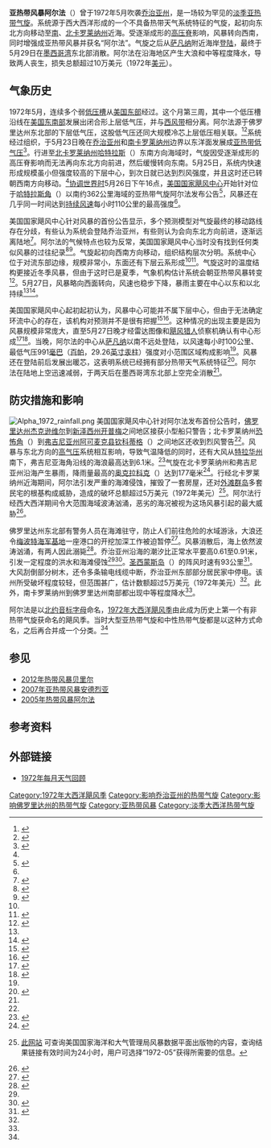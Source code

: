 {{noteTA
|G1=USState
}}
{{Infobox Hurricane
| Name=亚热带风暴阿尔法<br />{{lang|en|Subtropical Storm Alpha}}
| Type=亚热带风暴
| Year=1972
| Basin=Atl
| Image location=Subtropical Storm Alpha (1972).jpg
| Image name=亚热带风暴阿尔法位于佛罗里达州东北方向时的卫星图像
| Formed=1972年5月23日
| Dissipated=1972年5月29日
| 1-min winds=60
| Pressure=991
| Damages=.1
| Fatalities=共2人
| Areas=[[美国东南部|美国东南部]]
| Hurricane season=[[1972年大西洋飓风季|1972年大西洋飓风季]]
}}

'''亚热带风暴阿尔法'''（{{lang-en|Subtropical Storm Alpha}}）曾于1972年5月吹袭[[乔治亚州|乔治亚州]]，是一场较为罕见的[[淡季大西洋热带气旋列表|淡季]][[亚热带气旋|亚热带气旋]]。系统源于西大西洋形成的一个不具备热带天气系统特征的气旋，起初向东北方向移动至[[南卡罗莱纳州|南]]、[[北卡罗莱纳州|北卡罗莱纳州]]近海。受逐渐成形的[[高压脊|高压脊]]影响，风暴转向西南，同时增强成亚热带风暴并获名“阿尔法”。气旋之后从[[萨凡纳|萨凡纳]]附近海岸[[登陆_(气象学)|登陆]]，最终于5月29日在[[墨西哥湾|墨西哥湾]]东北部消散。阿尔法在沿海地区产生大浪和中等程度降水，导致两人丧生，损失总额超过10万美元（1972年[[美元|美元]]）。

== 气象历史 ==
{{storm path|Alpha 1972 track.png}}
1972年5月，连续多个弱[[低压槽|低压槽]]从[[美国东部|美国东部]]经过。这个月第三周，其中一个低压槽沿线在[[美国东南部|美国东南部]]发展出闭合形上层低气压，并与[[西风带|西风带]]相分离。阿尔法源于佛罗里达州东北部的下层低气压，这股低气压还同大规模冷芯上层低压相关联。<ref>{{cite report | author = Robert Dickson | year = 1972 | title = Weather and Circulation of May 1972 | publisher = NOAA | accessdate = 2015-12-29 | url = http://docs.lib.noaa.gov/rescue/mwr/100/mwr-100-08-0648.pdf | archiveurl = https://web.archive.org/web/20120604002000/http://docs.lib.noaa.gov/rescue/mwr/100/mwr-100-08-0648.pdf | deadurl = no | archivedate = 2012-06-04 | format = PDF | date =  }}</ref><ref name="mwr">{{cite report | author1 = R.H. Simpson | author2 = Paul J. Hebert | date = 1973-04 | title = Atlantic Hurricane Season of 1972 | publisher = National Hurricane Center | accessdate = 2015-12-29 | url = http://www.aoml.noaa.gov/general/lib/lib1/nhclib/mwreviews/1972.pdf | archiveurl = https://web.archive.org/web/20150925071608/http://www.aoml.noaa.gov/general/lib/lib1/nhclib/mwreviews/1972.pdf | format = PDF | archivedate = 2015-09-25 | deadurl = no }}</ref>系统经过组织，于5月23日晚在[[乔治亚州|乔治亚州]]和[[南卡罗莱纳州|南卡罗莱纳州]]边界以东洋面发展成[[亚热带气旋|亚热带低气压]]<ref name="HURDAT">{{cite web | author = Hurricane Research Division | publisher = National Hurricane Center | archiveurl = https://web.archive.org/web/20151208052624/http://www.aoml.noaa.gov/hrd/hurdat/easyread-2009.html | deadurl = no | year = 2009 | accessdate = 2015-12-29 | title = Easy-to-Read HURDAT 1851–2008 | archivedate = 2015-12-08 | url = http://www.aoml.noaa.gov/hrd/hurdat/easyread-2009.html }}</ref>。行进至[[北卡罗莱纳州|北卡罗莱纳州]][[哈特拉斯_(北卡罗莱纳州)|哈特拉斯]]（{{lang|en|Hatteras}}）东南方向海域时，气旋因受逐渐成形的高压脊影响而无法再向东北方向前进，然后缓慢转向东南。5月25日，系统内快速形成规模虽小但强度较高的下层中心，到次日就已达到烈风强度，并且这时还已转朝西南方向移动。<ref name="mwr" />[[协调世界时|协调世界时]]5月26日下午16点，[[国家飓风中心|美国国家飓风中心]]开始针对位于[[哈特拉斯角|哈特拉斯角]]（{{lang|en|Cape Hatteras}}）以南约362公里海域的亚热带气旋阿尔法发布公告<ref name="mar1">{{cite web | author = National Hurricane Center | year = 1972 | title = Marine Bulletin Number 1 | accessdate = 2015-12-30 | archivedate = 2015-12-08 | format = JPG | deadurl = no | archiveurl = https://web.archive.org/web/20151208052624/http://www.aoml.noaa.gov/hrd/hurdat/easyread-2009.html | url = http://www.nhc.noaa.gov/archive/storm_wallets/cdmp/dvd0175-jpg/1972/atlantic/ST%20ALPHA/MARINE/MARADV261600Z.JPG }}</ref>，风暴还在几乎同一时间达到[[最大持续风速|持续风速]]每小时110公里的最高强度<ref name="HURDAT" />。

美国国家飓风中心针对风暴的首份公告显示，多个预测模型对气旋最终的移动路线存在分歧，有些认为系统会登陆乔治亚州，有些则认为会向东北方向前进，逐渐远离陆地<ref>{{cite web | author = National Hurricane Center | year = 1972 | title = May 26 Forecast | accessdate = 2015-12-30 | archivedate = 2012-10-23 | deadurl = no | archiveurl = https://web.archive.org/web/20121023235044/http://www.nhc.noaa.gov/archive/storm_wallets/cdmp/dvd0175-jpg/1972/atlantic/ST%20ALPHA/MISC/FCST261200Z.JPG | format = JPG | url = http://www.nhc.noaa.gov/archive/storm_wallets/cdmp/dvd0175-jpg/1972/atlantic/ST%20ALPHA/MISC/FCST261200Z.JPG }}</ref>。阿尔法的气候特点也较为反常，美国国家飓风中心当时没有找到任何类似风暴的过往纪录<ref>{{cite web | author = National Hurricane Center | year = 1972 | title = Forecast Models on May 27 | accessdate = 2015-12-30 | archiveurl = https://web.archive.org/web/20121023235056/http://www.nhc.noaa.gov/archive/storm_wallets/cdmp/dvd0175-jpg/1972/atlantic/ST%20ALPHA/MODELOUT/CLIPER270000Z.JPG | archivedate = 2012-10-23 | deadurl = no | format = JPG | url = http://www.nhc.noaa.gov/archive/storm_wallets/cdmp/dvd0175-jpg/1972/atlantic/ST%20ALPHA/MODELOUT/CLIPER270000Z.JPG }}</ref><ref>{{cite web | author = Bernard N. Meisner | year = 2006 | title = An Overview of the NHC Prediction Models | publisher = NOAA | accessdate = 2015-12-30 | url = http://www.srh.noaa.gov/ssd/nwpmodel/html/nhcmodel.htm | archiveurl = https://web.archive.org/web/20150921221601/http://www.srh.noaa.gov/ssd/nwpmodel/html/nhcmodel.htm | deadurl = no | archivedate = 2015-09-21 }}</ref>。气旋起初向西南方向移动，组织结构层次分明。系统中心位于对流东部边缘，规模非常小，东面还有下层云系形成<ref name="mwr" /><ref>{{cite web | author = National Hurricane Center | year = 1972 | title = Satellite Weather Bulletin | accessdate = 2015-12-30 | archivedate = 2012-10-23 | deadurl = no | archiveurl = https://web.archive.org/web/20121023235119/http://www.nhc.noaa.gov/archive/storm_wallets/cdmp/dvd0175-jpg/1972/atlantic/ST%20ALPHA/SATCWS/MSB262340Z.JPG | format = JPG | url = http://www.nhc.noaa.gov/archive/storm_wallets/cdmp/dvd0175-jpg/1972/atlantic/ST%20ALPHA/SATCWS/MSB262340Z.JPG }}</ref>。气旋这时的温度结构更接近冬季风暴，但由于这时已是夏季，气象机构估计系统会朝亚热带风暴转变<ref>{{cite web | author = National Hurricane Center | year = 1972 | title = Bulletin One | accessdate = 2015-12-30 | deadurl = no | archiveurl = https://web.archive.org/web/20121023235128/http://www.nhc.noaa.gov/archive/storm_wallets/cdmp/dvd0175-jpg/1972/atlantic/ST%20ALPHA/PUBLIC/PUB261600Z.JPG | archivedate = 2012-10-23 | format = JPG | url = http://www.nhc.noaa.gov/archive/storm_wallets/cdmp/dvd0175-jpg/1972/atlantic/ST%20ALPHA/PUBLIC/PUB261600Z.JPG }}</ref>。5月27日，风暴略向西面转向，风速也稳步下降，暴雨主要在中心以东和以北持续<ref name="HURDAT" /><ref>{{cite web | author = National Hurricane Center | year = 1972 | title = Bulletin One | accessdate = 2015-12-30 | url = http://www.nhc.noaa.gov/archive/storm_wallets/cdmp/dvd0175-jpg/1972/atlantic/ST%20ALPHA/PUBLIC/PUB271600Z.JPG | archivedate = 2012-10-23 | deadurl = no | format = JPG | archiveurl = https://web.archive.org/web/20121023235128/http://www.nhc.noaa.gov/archive/storm_wallets/cdmp/dvd0175-jpg/1972/atlantic/ST%20ALPHA/PUBLIC/PUB261600Z.JPG }}</ref>。

美国国家飓风中心起初起初认为，风暴中心可能并不属下层中心，但由于无法确定环流中心的存在，该机构对预测并不是很有把握<ref>{{cite web | author = National Hurricane Center | year = 1972 | title = Internal Office Advisory on Alpha | accessdate = 2015-12-30 | archivedate = 2012-10-23 | deadurl = no | format = JPG | archiveurl = https://web.archive.org/web/20121023235143/http://www.nhc.noaa.gov/archive/storm_wallets/cdmp/dvd0175-jpg/1972/atlantic/ST%20ALPHA/SATCWS/SAW271330Z.JPG | url = http://www.nhc.noaa.gov/archive/storm_wallets/cdmp/dvd0175-jpg/1972/atlantic/ST%20ALPHA/SATCWS/SAW271330Z.JPG }}</ref><ref>{{cite web | author = National Hurricane Center | year = 1972 | title = Internal Office Advisory on Alpha | accessdate = 2015-12-30 | archivedate = 2012-10-23 | deadurl = no | format = JPG | archiveurl = https://web.archive.org/web/20121023235153/http://www.nhc.noaa.gov/archive/storm_wallets/cdmp/dvd0175-jpg/1972/atlantic/ST%20ALPHA/SATCWS/SAW271854Z.JPG | url = http://www.nhc.noaa.gov/archive/storm_wallets/cdmp/dvd0175-jpg/1972/atlantic/ST%20ALPHA/SATCWS/SAW271854Z.JPG }}</ref>。这种情况的出现主要是因为风暴规模非常庞大，直至5月27日晚才经雷达图像和[[飓风猎人|飓风猎人]]侦察机确认有中心形成<ref>{{cite web | author = National Hurricane Center | year = 1972 | title = Bulletin Five | accessdate = 2015-12-30 | url = http://www.nhc.noaa.gov/archive/storm_wallets/cdmp/dvd0175-jpg/1972/atlantic/ST%20ALPHA/PUBLIC/PUB271800Z.JPG | archivedate = 2012-10-23 | deadurl = no | format = JPG | archiveurl = https://web.archive.org/web/20121023235201/http://www.nhc.noaa.gov/archive/storm_wallets/cdmp/dvd0175-jpg/1972/atlantic/ST%20ALPHA/PUBLIC/PUB271800Z.JPG }}</ref><ref>{{cite web | author = National Hurricane Center | year = 1972 | title = Bulletin Seven | accessdate = 2015-12-30 | archivedate = 2012-10-23 | deadurl = no | format = JPG | archiveurl = https://web.archive.org/web/20121023235213/http://www.nhc.noaa.gov/archive/storm_wallets/cdmp/dvd0175-jpg/1972/atlantic/ST%20ALPHA/PUBLIC/PUB272200Z.01.JPG | url = http://www.nhc.noaa.gov/archive/storm_wallets/cdmp/dvd0175-jpg/1972/atlantic/ST%20ALPHA/PUBLIC/PUB272200Z.01.JPG }}</ref>。当晚，阿尔法的中心从[[萨凡纳|萨凡纳]]以南不远处登陆，以风速每小时100公里、最低气压991[[巴|毫巴]]（[[帕斯卡|百帕]]，29.26[[英寸汞柱|英寸汞柱]]）强度对小范围区域构成影响<ref name="mwr" />。风暴还在登陆前后发展出暖芯，这表明系统已经拥有部分热带天气系统特征<ref>{{cite web | author = National Hurricane Center | year = 1972 | archiveurl = https://web.archive.org/web/20121023235037/http://www.nhc.noaa.gov/archive/storm_wallets/cdmp/dvd0175-jpg/1972/atlantic/ST%20ALPHA/OPLTRACK/TRACK1.JPG | title = Tentative Best Track: "Alpha" 1972 | accessdate = 2015-12-30 | url = http://www.nhc.noaa.gov/archive/storm_wallets/cdmp/dvd0175-jpg/1972/atlantic/ST%20ALPHA/OPLTRACK/TRACK1.JPG | deadurl = no | archivedate = 2012-10-23 | format = JPG }}</ref>。阿尔法在陆地上空迅速减弱，于两天后在墨西哥湾东北部上空完全消散<ref name="HURDAT" />。

== 防灾措施和影响 ==
[[File:Alpha_1972_rainfall.png|thumb]]
美国国家飓风中心针对阿尔法发布首份公告时，[[佛罗里达州|佛罗里达州]][[杰克逊维尔_(佛罗里达州)|杰克逊维尔]]到[[新泽西州|新泽西州]][[开普梅_(新泽西州)|开普梅]]之间地区接获小型船只警告；北卡罗莱纳州[[恐怖角_(北卡罗莱纳州)|恐怖角]]（{{lang|en|Cape Fear}}）到[[弗吉尼亚州|弗吉尼亚州]][[阿可麦克县_(弗吉尼亚州)|阿可麦克县]][[钦科蒂格_(弗吉尼亚州)|钦科蒂格]]（{{lang|en|Chincoteague}}）之间地区还收到烈风警告<ref name="mar1" />。风暴与东北方向的[[高气压|高气压]]系统相互影响，导致气温降低的同时，还有大风从[[特拉华州|特拉华州]]南下，弗吉尼亚海角沿线的海浪最高达到6.1米。<ref>{{cite web | author = National Hurricane Center | title = Special Weather Statement | accessdate = 2015-12-30 | deadurl = no | archiveurl = https://web.archive.org/web/20121023235221/http://www.nhc.noaa.gov/archive/storm_wallets/cdmp/dvd0175-jpg/1972/atlantic/ST%20ALPHA/LOCAL/DCA261810Z.JPG | archivedate = 2012-10-23 | format = JPG | url = http://www.nhc.noaa.gov/archive/storm_wallets/cdmp/dvd0175-jpg/1972/atlantic/ST%20ALPHA/LOCAL/DCA261810Z.JPG }}</ref>气旋在北卡罗莱纳州和弗吉尼亚州沿海产生暴雨，降雨量最高的[[奥克拉科克_(北卡罗莱纳州)|奥克拉科克]]（{{lang|en|Ocracoke}}）达到177毫米<ref name="HPC">{{cite web | author = David M. Roth | deadurl = no | archiveurl = https://web.archive.org/web/20150210082139/http://www.wpc.ncep.noaa.gov/tropical/rain/alpha1972.html | publisher = Hydrometeorological Prediction Center | year = 2009 | accessdate = 2015-12-30 | title = Subtropical Storm Alpha – May 23–29, 1972 | url = http://www.wpc.ncep.noaa.gov/tropical/rain/alpha1972.html | archivedate = 2015-02-10 }}</ref>。行经北卡罗莱纳州近海期间，阿尔法引发严重的海滩侵蚀，摧毁了一套房屋，还对[[外滩群岛|外滩群岛]]多套民宅的根基构成威胁，造成的破坏总额超过5万美元（1972年美元）<ref name="ncdc">{{cite journal | publisher = National Climatic Data Center | title = Storm Data May 1972 | volume = 14 | number = 5 | accessdate = 2015-12-30 | url = http://www1.ncdc.noaa.gov/pub/orders/IPS/IPS-AF7C8C40-7DD3-4793-A17A-590D44898E0D.pdf | format = PDF | archivedate = 2015-12-30 | deadurl = yes | archiveurl = https://web.archive.org/web/20151230151757/http://www1.ncdc.noaa.gov/pub/orders/IPS/IPS-AF7C8C40-7DD3-4793-A17A-590D44898E0D.pdf | journal =  }}[http://www.ncdc.noaa.gov/IPS/sd/sd.html 此网站] {{Wayback|url=http://www.ncdc.noaa.gov/IPS/sd/sd.html |date=20160414065723 }}可查询美国国家海洋和大气管理局风暴数据平面出版物的内容，查询结果链接有效时间为24小时，用户可选择“1972-05”获得所需要的信息。</ref>。阿尔法行经西大西洋期间令大范围海域波涛汹涌，恶劣的海况被视为这场风暴引起的最大威胁<ref>{{cite web | author = National Hurricane Center | year = 1972 | title = Bulletin One | accessdate = 2015-12-30 | deadurl = no | archiveurl = https://web.archive.org/web/20121023235228/http://www.nhc.noaa.gov/archive/storm_wallets/cdmp/dvd0175-jpg/1972/atlantic/ST%20ALPHA/PUBLIC/PUB270400Z.JPG | archivedate = 2012-10-23 | format = JPG | url = http://www.nhc.noaa.gov/archive/storm_wallets/cdmp/dvd0175-jpg/1972/atlantic/ST%20ALPHA/PUBLIC/PUB270400Z.JPG }}</ref>。

佛罗里达州东北部有警务人员在海滩驻守，防止人们前往危险的水域游泳，大浪还令[[梅波特海军基地|梅波特海军基地]]一座港口的开挖加深工作被迫暂停<ref>{{cite news | agency = [[美联社|Associated Press]] | year = 1972 | title = Cyclone Serves Notice of Hurricane Season | accessdate = 2015-12-30 | newspaper = The Tuscaloosa News | via = Google News Archive Search | url = https://news.google.co.uk/newspapers?id=1WI0AAAAIBAJ&sjid=L5wEAAAAIBAJ&pg=4138,4676389&dq=storm+1972+georgia+may&hl=en | archive-date = 2020-12-09 | archive-url = https://web.archive.org/web/20201209030640/https://news.google.co.uk/newspapers?id=1WI0AAAAIBAJ&sjid=L5wEAAAAIBAJ&pg=4138%2C4676389&dq=storm+1972+georgia+may&hl=en | dead-url = no }}</ref>。风暴消散后，海上依然波涛汹涌，有两人因此溺毙<ref>{{cite news | newspaper = Palm Beach Post | date = 1972-05 | title = Four Drown in Area Mishaps}}</ref>。乔治亚州沿海的潮汐比正常水平要高0.61至0.91米，引发一定程度的洪水和海滩侵蚀<ref name="ncdc" /><ref>{{cite web | author = National Hurricane Center | year = 1972 | title = Severe Weather Statement | accessdate = 2015-12-30 | archivedate = 2015-07-08 | deadurl = no | format = JPG | archiveurl = https://web.archive.org/web/20150708190723/http://www.nhc.noaa.gov/archive/storm_wallets/cdmp/dvd0175-jpg/1972/atlantic/ST%20ALPHA/LOCAL/SAV280025Z.JPG | url = http://www.nhc.noaa.gov/archive/storm_wallets/cdmp/dvd0175-jpg/1972/atlantic/ST%20ALPHA/LOCAL/SAV280025Z.JPG }}</ref>。[[圣西蒙斯_(乔治亚州)|圣西蒙斯岛]]（{{lang|en|Saint Simons Island}}）的阵风时速有93公里<ref>{{cite web | author = National Hurricane Center | year = 1972 | title = Bulletin Eight | accessdate = 2015-12-30 | deadurl = no | archiveurl = https://web.archive.org/web/20150708181920/http://www.nhc.noaa.gov/archive/storm_wallets/cdmp/dvd0175-jpg/1972/atlantic/ST%20ALPHA/PUBLIC/PUB280200Z.JPG | archivedate = 2015-07-08 | format = JPG | url = http://www.nhc.noaa.gov/archive/storm_wallets/cdmp/dvd0175-jpg/1972/atlantic/ST%20ALPHA/PUBLIC/PUB280200Z.JPG }}</ref>。大风刮倒部分树木，还令多条输电线缆中断，乔治亚州东部部分居民家中停电。该州所受破坏程度较轻，但范围甚广，估计数额超过5万美元（1972年美元）<ref name="ncdc" />。此外，南卡罗莱纳州到佛罗里达州南部都出现中等程度降水<ref name="HPC" />。

阿尔法是以[[北约音标字母|北约音标字母]]命名，[[1972年大西洋飓风季|1972年大西洋飓风季]]由此成为历史上第一个有非热带气旋获命名的飓风季。当时大型亚热带气旋和中性热带气旋都是以这种方式命名，之后再合并成一个分类。<ref name="mwr" />

== 参见 ==
{{Portal|热带气旋}}
* [[2012年热带风暴贝里尔|2012年热带风暴贝里尔]]
* [[2007年亚热带风暴安德烈亚|2007年亚热带风暴安德烈亚]]
* [[2005年热带风暴阿尔法|2005年热带风暴阿尔法]]

== 参考资料 ==
{{Reflist|colwidth=30em}}

== 外部链接 ==
*[http://www.aoml.noaa.gov/general/lib/lib1/nhclib/mwreviews/1972.pdf 1972年每月天气回顾]{{Wayback|url=http://www.aoml.noaa.gov/general/lib/lib1/nhclib/mwreviews/1972.pdf |date=20110525200825 }}

{{淡季大西洋热带气旋}}
{{1972 Atlantic hurricane season buttons}}

[[Category:1972年大西洋飓风季|Category:1972年大西洋飓风季]]
[[Category:影响乔治亚州的热带气旋|Category:影响乔治亚州的热带气旋]]
[[Category:影响佛罗里达州的热带气旋|Category:影响佛罗里达州的热带气旋]]
[[Category:亚热带风暴|Category:亚热带风暴]]
[[Category:淡季大西洋热带气旋|Category:淡季大西洋热带气旋]]
{{Good article}}